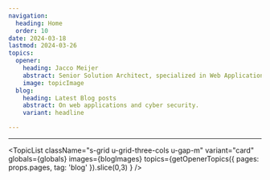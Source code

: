 ```yaml
---
navigation:
  heading: Home
  order: 10
date: 2024-03-18
lastmod: 2024-03-26
topics:
  opener:
    heading: Jacco Meijer
    abstract: Senior Solution Architect, specialized in Web Applications, Graph databases and Cyber Security. Based in Utrecht, The Netherlands.
    image: topicImage
  blog:
    heading: Latest Blog posts
    abstract: On web applications and cyber security.
    variant: headline

---
```


<Topic
  variant="profile"
  globals={globals}
  images={{topicImage}}
  topic={frontmatter.topics.opener}
  heading-element="h1"
/>

---

<Topic
  variant="profile"
  globals={globals}
  images={{topicImage}}
  topic={frontmatter.topics.blog}
/>

<TopicList
  className="s-grid u-grid-three-cols u-gap-m"
  variant="card"
  globals={globals}
  images={blogImages}
  topics={getOpenerTopics({ pages: props.pages, tag: 'blog' }).slice(0,3) }
/>
